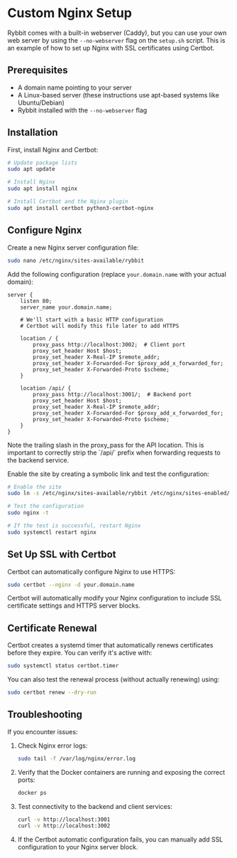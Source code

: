 
# Custom Nginx Setup

Rybbit comes with a built-in webserver (Caddy), but you can use your own web server by using the `--no-webserver` flag on the `setup.sh` script. This is an example of how to set up Nginx with SSL certificates using Certbot.

## Prerequisites

- A domain name pointing to your server
- A Linux-based server (these instructions use apt-based systems like Ubuntu/Debian)
- Rybbit installed with the `--no-webserver` flag

## Installation

First, install Nginx and Certbot:

```bash
# Update package lists
sudo apt update

# Install Nginx
sudo apt install nginx

# Install Certbot and the Nginx plugin
sudo apt install certbot python3-certbot-nginx
```

## Configure Nginx

Create a new Nginx server configuration file:

```bash
sudo nano /etc/nginx/sites-available/rybbit
```

Add the following configuration (replace `your.domain.name` with your actual domain):

```nginx
server {
    listen 80;
    server_name your.domain.name;

    # We'll start with a basic HTTP configuration
    # Certbot will modify this file later to add HTTPS

    location / {
        proxy_pass http://localhost:3002;  # Client port
        proxy_set_header Host $host;
        proxy_set_header X-Real-IP $remote_addr;
        proxy_set_header X-Forwarded-For $proxy_add_x_forwarded_for;
        proxy_set_header X-Forwarded-Proto $scheme;
    }

    location /api/ {
        proxy_pass http://localhost:3001/;  # Backend port
        proxy_set_header Host $host;
        proxy_set_header X-Real-IP $remote_addr;
        proxy_set_header X-Forwarded-For $proxy_add_x_forwarded_for;
        proxy_set_header X-Forwarded-Proto $scheme;
    }
}
```

<Callout type="warning">
  Note the trailing slash in the proxy_pass for the API location. This is important to correctly strip the `/api/` prefix when forwarding requests to the backend service.
</Callout>

Enable the site by creating a symbolic link and test the configuration:

```bash
# Enable the site
sudo ln -s /etc/nginx/sites-available/rybbit /etc/nginx/sites-enabled/

# Test the configuration
sudo nginx -t

# If the test is successful, restart Nginx
sudo systemctl restart nginx
```

## Set Up SSL with Certbot

Certbot can automatically configure Nginx to use HTTPS:

```bash
sudo certbot --nginx -d your.domain.name
```
Certbot will automatically modify your Nginx configuration to include SSL certificate settings and HTTPS server blocks.


## Certificate Renewal

Certbot creates a systemd timer that automatically renews certificates before they expire. You can verify it's active with:

```bash
sudo systemctl status certbot.timer
```

You can also test the renewal process (without actually renewing) using:

```bash
sudo certbot renew --dry-run
```

## Troubleshooting

If you encounter issues:

1. Check Nginx error logs:
   ```bash
   sudo tail -f /var/log/nginx/error.log
   ```

2. Verify that the Docker containers are running and exposing the correct ports:
   ```bash
   docker ps
   ```

3. Test connectivity to the backend and client services:
   ```bash
   curl -v http://localhost:3001
   curl -v http://localhost:3002
   ```

4. If the Certbot automatic configuration fails, you can manually add SSL configuration to your Nginx server block.
